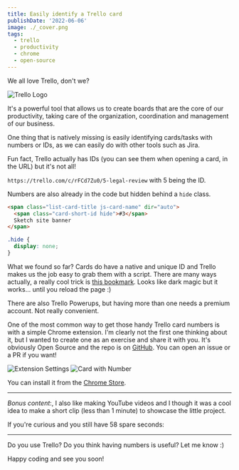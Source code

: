 ```yaml
---
title: Easily identify a Trello card
publishDate: '2022-06-06'
image: ./_cover.png
tags:
  - trello
  - productivity
  - chrome
  - open-source
---
```



We all love Trello, don't we?


<Image src={trello_logo} alt="Trello Logo" />

It's a powerful tool that allows us to create boards that are the core of our productivity, taking care of the organization, coordination and management of our business.

One thing that is natively missing is easily identifying cards/tasks with numbers or IDs, as we can easily do with other tools such as Jira.

Fun fact, Trello actually has IDs (you can see them when opening a card, in the URL) but it's not all!

`https://trello.com/c/rFCd7Zu0/5-legal-review` with 5 being the ID.

Numbers are also already in the code but hidden behind a `hide` class.

```html
<span class="list-card-title js-card-name" dir="auto">
  <span class="card-short-id hide">#3</span>
  Sketch site banner
</span>
```

```css
.hide {
  display: none;
}
```

What we found so far? Cards do have a native and unique ID and Trello makes us the job easy to grab them with a script. There are many ways actually, a really cool trick is [this bookmark](<http://www.trello.org/bookmarklet.html?name=Show+Card+Numbers&desc=Show+card+numbers+on+the+front+of+the+card&js=(function()%7B$(%22.card-short-id%22).removeClass(%22hide%22)%7D)()>).
Looks like dark magic but it works... until you reload the page :)

There are also Trello Powerups, but having more than one needs a premium account. Not really convenient.

One of the most common way to get those handy Trello card numbers is with a simple Chrome extension. I'm clearly not the first one thinking about it, but I wanted to create one as an exercise and share it with you. It's obviously Open Source and the repo is on [GitHub](https://github.com/Balastrong/trello-card-numbers-plus). You can open an issue or a PR if you want!


<Image src={tcnp_settings} alt="Extension Settings" />


<Image src={tcnp_preview} alt="Card with Number" />

You can install it from the [Chrome Store](https://chrome.google.com/webstore/detail/trello-card-numbers-plus/ncibjlmfhjcjnphnpphgphbflpdpliei).

---

_Bonus content_:, I also like making YouTube videos and I though it was a cool idea to make a short clip (less than 1 minute) to showcase the little project.

If you're curious and you still have 58 spare seconds:

<YouTube id="G-nZXr_Gs6o" />

---

Do you use Trello? Do you think having numbers is useful? Let me know :)

Happy coding and see you soon!
